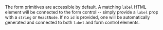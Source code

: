 The form primitives are accessible by default. A matching `label` HTML element will be connected to the form control -- simply provide a `label` prop with a `string` or `ReactNode`. If no `id` is provided, one will be automatically generated and connected to both `label` and form control elements.
